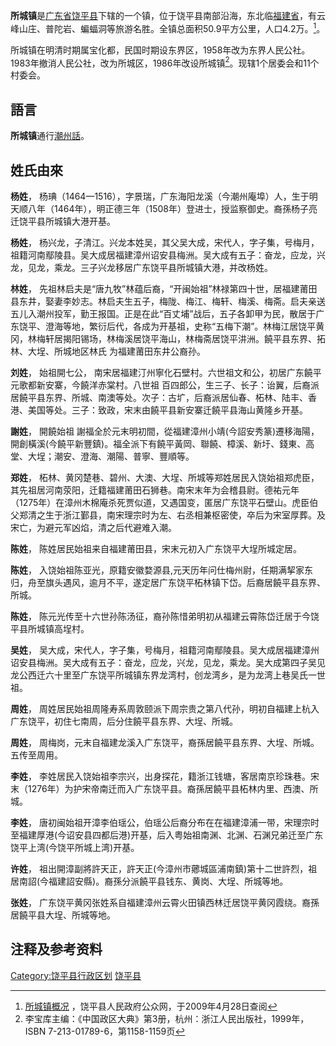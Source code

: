 {{中国乡级行政区|44/51/22/120/000}}

'''所城镇'''是[[广东省|广东省]][[饶平县|饶平县]]下辖的一个镇，位于饶平县南部沿海，东北临[[福建省|福建省]]，有云峰山庄、普陀岩、蝙蝠洞等旅游名胜。全镇总面积50.9平方公里，人口4.2万。<ref>[http://www.raoping.gov.cn/rpgk/czfm-18.asp 所城镇概况] {{webarchive|url=https://web.archive.org/web/20080919125259/http://www.raoping.gov.cn/rpgk/czfm-18.asp |date=2008-09-19 }}，饶平县人民政府公众网，于2009年4月28日查阅</ref>。

所城镇在明清时期属宝化都，民国时期设东界区，1958年改为东界人民公社。1983年撤消人民公社，改为所城区，1986年改设所城镇<ref>李宝库主编：《中国政区大典》第3册，杭州：浙江人民出版社，1999年，ISBN 7-213-01789-6，第1158-1159页</ref>。现辖1个居委会和11个村委会。

== 語言 ==

'''所城镇'''通行[[潮州話|潮州話]]。

== 姓氏由來 ==

'''杨姓'''， 杨琠（1464—1516），字景瑞，广东海阳龙溪（今潮州庵埠）人，生于明天顺八年（1464年），明正德三年（1508年）登进士，授监察御史。裔孫杨子亮迁饶平县所城镇大港开基。

'''杨姓'''， 杨兴龙，子清江。兴龙本姓吴，其父吴大成，宋代人，字子集，号梅月，祖籍河南鄢陵县。吴大成居福建漳州诏安县梅洲。吴大成有五子：奋龙，应龙，兴龙，见龙，乘龙。三子兴龙移居广东饶平县所城镇大港，并改杨姓。

'''林姓'''， 先祖林启夫是“唐九牧”林蕴后裔，“开闽始祖”林禄第四十世，居福建莆田县东井，娶妻李妙志。林启夫生五子，梅陇、梅江、梅轩、梅溪、梅斋。启夫亲送五儿入潮州投军，勤王报国。正是在此“百丈埔”战后，五子各卸甲为民，散居于广东饶平、澄海等地，繁衍后代，各成为开基祖，史称“五梅下潮”。林梅江居饶平黄冈，林梅轩居揭阳锡场，林梅溪居饶平海山，林梅斋居饶平汫洲。饒平县东界、拓林、大埕、所城地区林氏 为福建莆田东井公裔孙。

'''刘姓'''， 始祖開七公， 南宋居福建汀州寧化石壁村。六世祖文和公，初居广东饒平元歌都新安寨，今饒洋赤棠村。八世祖 百四郎公，生三子、长子：诒翼，后裔派居饒平县东界、所城、南澳等处。次子：古圹，后裔派居仙春、柘林、陆丰、香港、美国等处。三子：致政，宋末由饒平县新安寨迁饒平县海山黄隆乡开基。

'''謝姓'''， 開饒始祖 謝福全於元末明初間，從福建漳州小靖(今詔安秀篆)遷移海陽，開創橫溪(今饒平新豐鎮)。福全派下有饒平黃岡、聯饒、樟溪、新圩、錢東、高堂、大埕；潮安、澄海、潮陽、普寧、豐順等。

'''郑姓'''， 柘林、黄冈楚巷、碧州、大澳、大埕、所城等郑姓居民入饶始祖郑虎臣，其先祖居河南荥阳，迁籍福建莆田石狮巷。南宋末年为会稽县尉。德祐元年（1275年）在漳州木棉庵杀死贾似道，又遇国变，匿居广东饶平石壁山。虎臣伯父郑清之生于浙江鄞县，南宋理宗时为左、右丞相兼枢密使，卒后为宋室厚葬。及宋亡，为避元军凶焰，清之后代避难入潮。

'''陈姓'''， 陈姓居民始祖来自福建莆田县，宋末元初入广东饶平大埕所城定居。

'''陈姓'''， 入饶始祖陈亚光，原籍安徽婺源县,元天历年问仕梅州尉，任期满挈家东归，舟至旗头遇风，逾月不平，遂定居广东饶平柘林镇下岱。后裔居饒平县东界、所城。

'''陈姓'''， 陈元光传至十六世孙陈汤征，裔孙陈惜弟明初从福建云霄陈岱迁居于今饶平县所城镇高埕村。

'''吴姓'''， 吴大成，宋代人，字子集，号梅月，祖籍河南鄢陵县。吴大成居福建漳州诏安县梅洲。吴大成有五子：奋龙，应龙，兴龙，见龙，乘龙。吴大成第四子吴见龙公西迁六十里至广东饶平所城镇东界龙湾村，创龙湾乡，是为龙湾上巷吴氏一世祖。

'''周姓'''， 周姓居民始祖周隆寿系周敦颐派下周宗贵之第八代孙，明初自福建上杭入广东饶平，初住七南周，后分住饒平县东界、大埕、所城。

'''周姓'''， 周梅岗，元末自福建龙溪入广东饶平，裔孫居饒平县东界、大埕、所城。五传至周用。

'''李姓'''， 李姓居民入饶始祖李宗兴，出身探花，籍浙江钱塘，客居南京珍珠巷。宋末（1276年）为护宋帝南迁而入广东饶平县。裔孫居饒平县柘林内里、西澳、所城。

'''李姓'''， 唐初闽始祖开漳李伯瑶公，伯瑶公后裔分布在在福建漳浦一带，宋理宗时至福建厚港(今诏安县四都后港)开基，后入粤始祖南渊、北渊、石渊兄弟迁至广东饶平上湾(今饶平所城上湾)开基。

'''许姓'''， 祖出開漳副將許天正，許天正(今漳州市薌城區浦南鎮)第十二世許烈，祖居南詔(今福建詔安縣)。裔孫分派饒平县钱东、黄岗、大埕、所城等地。

'''张姓'''， 广东饶平黄冈张姓系自福建漳州云霄火田镇西林迁居饶平黄冈霞绕。裔孫居饒平县大埕、所城等地。

==注释及参考资料==
<div class="references-small">
<references />
</div>

{{饶平县行政区划}}
[[Category:饶平县行政区划|Category:饶平县行政区划]]
[[Category:潮州建制镇|饶平县]]